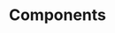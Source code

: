 ---
title: Components
description: "Multilingual Documentation Template with Astro: Because One Language is Just Not Enough!"
---